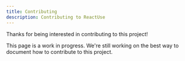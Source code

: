 ```yaml
---
title: Contributing
description: Contributing to ReactUse
---
```


Thanks for being interested in contributing to this project!

<Callout type="error">
  This page is a work in progress. We're still working on the best way to
  document how to contribute to this project.
</Callout>

